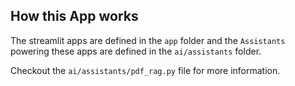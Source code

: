 ## How this App works

The streamlit apps are defined in the `app` folder and the `Assistants` powering these apps are defined in the `ai/assistants` folder.

Checkout the `ai/assistants/pdf_rag.py` file for more information.
